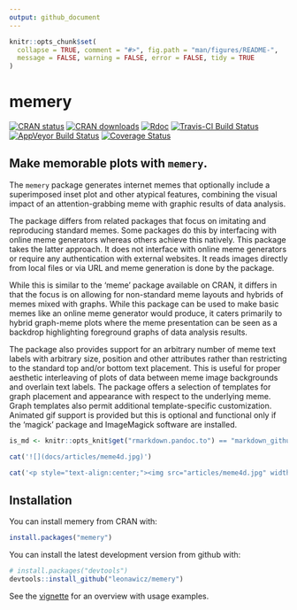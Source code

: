 ```yaml
---
output: github_document
---
```


<!-- README.md is generated from README.Rmd. Please edit that file -->

```r
knitr::opts_chunk$set(
  collapse = TRUE, comment = "#>", fig.path = "man/figures/README-",
  message = FALSE, warning = FALSE, error = FALSE, tidy = TRUE
)
```

# memery

[![CRAN status](http://www.r-pkg.org/badges/version/memery)](https://cran.r-project.org/package=memery)
[![CRAN downloads](http://cranlogs.r-pkg.org/badges/grand-total/memery)](https://cran.r-project.org/package=memery) 
[![Rdoc](http://www.rdocumentation.org/badges/version/memery)](http://www.rdocumentation.org/packages/memery)
[![Travis-CI Build Status](https://travis-ci.org/leonawicz/memery.svg?branch=master)](https://travis-ci.org/leonawicz/memery)
[![AppVeyor Build Status](https://ci.appveyor.com/api/projects/status/github/leonawicz/memery?branch=master&svg=true)](https://ci.appveyor.com/project/leonawicz/memery)
[![Coverage Status](https://img.shields.io/codecov/c/github/leonawicz/memery/master.svg)](https://codecov.io/github/leonawicz/memery?branch=master)

## Make memorable plots with `memery`.

The `memery` package generates internet memes that optionally include a superimposed inset plot and other atypical features, combining the visual impact of an attention-grabbing meme with graphic results of data analysis. 

The package differs from related packages that focus on imitating and reproducing standard memes. Some packages do this by interfacing with online meme generators whereas others achieve this natively. This package takes the latter approach. It does not interface with online meme generators or require any authentication with external websites. It reads images directly from local files or via URL and meme generation is done by the package.

While this is similar to the 'meme' package available on CRAN, it differs in that the focus is on allowing for non-standard meme layouts and hybrids of memes mixed with graphs. While this package can be used to make basic memes like an online meme generator would produce, it caters primarily to hybrid graph-meme plots where the meme presentation can be seen as a backdrop highlighting foreground graphs of data analysis results.

The package also provides support for an arbitrary number of meme text labels with arbitrary size, position and other attributes rather than restricting to the standard top and/or bottom text placement. This is useful for proper aesthetic interleaving of plots of data between meme image backgrounds and overlain text labels. The package offers a selection of templates for graph placement and appearance with respect to the underlying meme. Graph templates also permit additional template-specific customization.
Animated gif support is provided but this is optional and functional only if the 'magick' package and ImageMagick software are installed.

```r
is_md <- knitr::opts_knit$get("rmarkdown.pandoc.to") == "markdown_github-ascii_identifiers"
```

```r
cat('![](docs/articles/meme4d.jpg)')
```

```r
cat('<p style="text-align:center;"><img src="articles/meme4d.jpg" width="600px"></p>')
```

## Installation

You can install memery from CRAN with:

```r
install.packages("memery")
```

You can install the latest development version from github with:

```r
# install.packages("devtools")
devtools::install_github("leonawicz/memery")
```

See the [vignette](https://leonawicz.github.io/memery/articles/memery.html) for an overview with usage examples.
